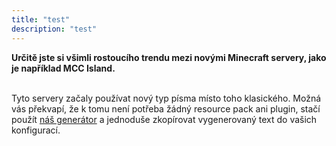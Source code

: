 ```yaml
---
title: "test"
description: "test"
---
```


**Určitě jste si všimli rostoucího trendu mezi novými Minecraft servery, jako je například MCC Island.**

\
Tyto servery začaly používat nový typ písma místo toho klasického. Možná vás překvapí, že k tomu není potřeba žádný resource pack ani plugin, stačí použít [náš generátor](/smallcaps-generator/) a jednoduše zkopírovat vygenerovaný text do vašich konfigurací.